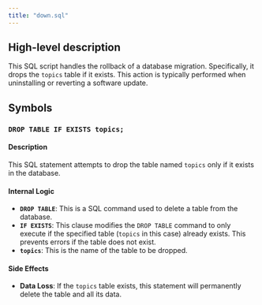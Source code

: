 ```yaml
---
title: "down.sql"
---
```


## High-level description
This SQL script handles the rollback of a database migration. Specifically, it drops the `topics` table if it exists. This action is typically performed when uninstalling or reverting a software update.

## Symbols

### `DROP TABLE IF EXISTS topics;`
#### Description
This SQL statement attempts to drop the table named `topics` only if it exists in the database. 

#### Internal Logic
- **`DROP TABLE`**: This is a SQL command used to delete a table from the database.
- **`IF EXISTS`**: This clause modifies the `DROP TABLE` command to only execute if the specified table (`topics` in this case) already exists. This prevents errors if the table does not exist.
- **`topics`**: This is the name of the table to be dropped.

#### Side Effects
- **Data Loss**: If the `topics` table exists, this statement will permanently delete the table and all its data. 
